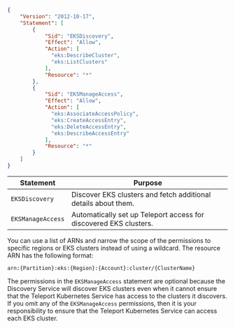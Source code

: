 ```json
{
    "Version": "2012-10-17",
    "Statement": [
        {
            "Sid": "EKSDiscovery",
            "Effect": "Allow",
            "Action": [
              "eks:DescribeCluster",
              "eks:ListClusters"
            ],
            "Resource": "*"
        },
        {
            "Sid": "EKSManageAccess",
            "Effect": "Allow",
            "Action": [
              "eks:AssociateAccessPolicy",
              "eks:CreateAccessEntry",
              "eks:DeleteAccessEntry",
              "eks:DescribeAccessEntry"
            ],
            "Resource": "*"
        }
    ]
}
```

| Statement | Purpose |
| --------- | ------- |
|`EKSDiscovery` | Discover EKS clusters and fetch additional details about them. |
|`EKSManageAccess` | Automatically set up Teleport access for discovered EKS clusters. |

You can use a list of ARNs and narrow the scope of the permissions to specific
regions or EKS clusters instead of using a wildcard.
The resource ARN has the following format: 
```code
arn:{Partition}:eks:{Region}:{Account}:cluster/{ClusterName}
```

The permissions in the `EKSManageAccess` statement are optional because the
Discovery Service will discover EKS clusters even when it cannot ensure that the
Teleport Kubernetes Service has access to the clusters it discovers.
If you omit any of the `EKSManageAccess` permissions, then it is your
responsibility to ensure that the Teleport Kubernetes Service can access each
EKS cluster.

